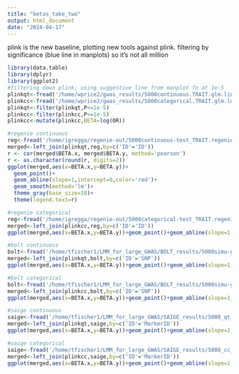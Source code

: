 ```yaml
---
title: "betas_take_two"
output: html_document
date: "2024-04-17"
---
```

plink is the new baseline, plotting new tools against plink. filtering by significance (blue line in manplots) so it's not all million

```r
library(data.table)
library(dplyr)
library(ggplot2)
#filtering down plink; using suggestive line from manplot fn at 1e-5
plinkqt<-fread('/home/wprice2/gwas_results/5000continuous.TRAIT.glm.linear')
plinkcc<-fread('/home/wprice2/gwas_results/5000categorical.TRAIT.glm.logistic.hybrid')
plinkqt<-filter(plinkqt,P<=1e-5)
plinkcc<-filter(plinkcc,P<=1e-5)
plinkcc<-mutate(plinkcc,BETA=log(OR))
```

```r
#regenie continuous
reg<-fread('/home/igregga/regenie-out/5000continuous-test_TRAIT.regenie')
merged<-left_join(plinkqt,reg,by=c('ID'='ID'))
r <- cor(merged$BETA.x, merged$BETA.y, method='pearson')
r <- as.character(round(r, digits=2))
ggplot(merged,aes(x=BETA.x,y=BETA.y))+
  geom_point()+
  geom_abline(slope=1,intercept=0,color='red')+
  geom_smooth(method='lm')+
  theme_gray(base_size=18)+
  theme(legend.text=r)
```
```r
#regenie categorical
reg<-fread('/home/igregga/regenie-out/5000categorical-test_TRAIT.regenie')
merged<-left_join(plinkcc,reg,by=c('ID'='ID'))
ggplot(merged,aes(x=BETA.x,y=BETA.y))+geom_point()+geom_abline(slope=1,intercept=0,color='red')+geom_smooth()+theme_gray(base_size=18)
```
```r
#bolt continuous
bolt<-fread('/home/tfischer1/LMM_for_large_GWAS/BOLT_results/5000simu-genos_qt_stats.tab')
merged<-left_join(plinkqt,bolt,by=c('ID'='SNP'))
ggplot(merged,aes(x=BETA.x,y=BETA.y))+geom_point()+geom_abline(slope=1,intercept=0,color='red')+geom_smooth()+theme_gray(base_size=18)
```
```r
#bolt categorical
bolt<-fread('/home/tfischer1/LMM_for_large_GWAS/BOLT_results/5000simu-genos_cc_stats.tab')
merged<-left_join(plinkcc,bolt,by=c('ID'='SNP'))
ggplot(merged,aes(x=BETA.x,y=BETA.y))+geom_point()+geom_abline(slope=1,intercept=0,color='red')+geom_smooth()+theme_gray(base_size=18)
```
```r
#saige continuous
saige<-fread('/home/tfischer1/LMM_for_large_GWAS/SAIGE_results/5000_qt_fullGRM_with_vr.txt')
merged<-left_join(plinkqt,saige,by=c('ID'='MarkerID'))
ggplot(merged,aes(x=BETA.x,y=BETA.y))+geom_point()+geom_abline(slope=1,intercept=0,color='red')+geom_smooth()+theme_gray(base_size=18)
```
```r
#saige categorical
saige<-fread('/home/tfischer1/LMM_for_large_GWAS/SAIGE_results/5000_cc_fullGRM_with_vr.txt')
merged<-left_join(plinkcc,saige,by=c('ID'='MarkerID'))
ggplot(merged,aes(x=BETA.x,y=BETA.y))+geom_point()+geom_abline(slope=1,intercept=0,color='red')+geom_smooth()+theme_gray(base_size=18)
```

